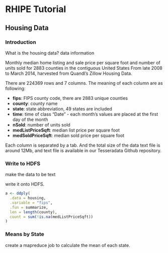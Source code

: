 # RHIPE Tutorial #

## Housing Data ##

### Introduction ###

What is the housing data? data information

Monthly median home listing and sale price per square foot and number of units sold for 2883 
counties in the contiguous United States From late 2008 to March 2014, harvested from 
Quandl's Zillow Housing Data.

There are 224369 rows and 7 columns. The meaning of each column are as following:

- **fips**: FIPS county code, there are 2883 unique counties
- **county**: county name
- **state**: state abbreviation, 49 states are included
- **time**: time of class "Date" - each month's values are placed at the first day of the month
- **nSold**: number of units sold
- **medListPriceSqft**: median list price per square foot
- **medSoldPriceSqft**: median sold price per square foot

Each column is separated by a tab. And the total size of the data text file is around 12Mb, and text
file is available in our Tesseradata Github repository.   

### Write to HDFS ###

make the data to be text

write it onto HDFS.

```r
a <- ddply(
  .data = housing,
  .variable = "fips",
  .fun = summarize,
  len = length(county),
  count = sum(!is.na(medListPriceSqft))
)
```

### Means by State ###
create a mapreduce job to calculate the mean of each state.